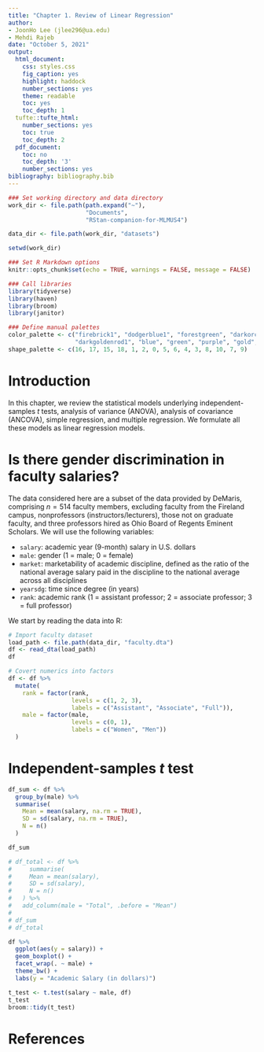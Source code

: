 ```yaml
---
title: "Chapter 1. Review of Linear Regression"
author: 
- JoonHo Lee (jlee296@ua.edu)
- Mehdi Rajeb
date: "October 5, 2021"
output:
  html_document: 
    css: styles.css
    fig_caption: yes
    highlight: haddock
    number_sections: yes
    theme: readable
    toc: yes
    toc_depth: 1
  tufte::tufte_html:
    number_sections: yes
    toc: true
    toc_depth: 2
  pdf_document:
    toc: no
    toc_depth: '3'
    number_sections: yes
bibliography: bibliography.bib
---
```


```r
### Set working directory and data directory 
work_dir <- file.path(path.expand("~"), 
                      "Documents",
                      "RStan-companion-for-MLMUS4") 

data_dir <- file.path(work_dir, "datasets")

setwd(work_dir)

### Set R Markdown options
knitr::opts_chunk$set(echo = TRUE, warnings = FALSE, message = FALSE)

### Call libraries
library(tidyverse)
library(haven)
library(broom)
library(janitor)

### Define manual palettes
color_palette <- c("firebrick1", "dodgerblue1", "forestgreen", "darkorchid1",
                   "darkgoldenrod1", "blue", "green", "purple", "gold", "red")    
shape_palette <- c(16, 17, 15, 18, 1, 2, 0, 5, 6, 4, 3, 8, 10, 7, 9) 
```


# Introduction

In this chapter, we review the statistical models underlying independent-samples $t$ tests, analysis of variance (ANOVA), analysis of covariance (ANCOVA), simple
regression, and multiple regression. We formulate all these models as linear regression
models.


# Is there gender discrimination in faculty salaries?

The data considered here are a subset of the data provided by DeMaris, comprising $n = 514$ faculty members, excluding faculty from the Fireland campus, nonprofessors
(instructors/lecturers), those not on graduate faculty, and three professors hired
as Ohio Board of Regents Eminent Scholars. We will use the following variables:

- `salary`: academic year (9-month) salary in U.S. dollars
- `male`: gender (1 = male; 0 = female)
- `market`: marketability of academic discipline, defined as the ratio of the national average salary paid in the discipline to the national average across all disciplines
- `yearsdg`: time since degree (in years)
- `rank`: academic rank (1 = assistant professor; 2 = associate professor; 3 = full professor)

We start by reading the data into R:

```r
# Import faculty dataset
load_path <- file.path(data_dir, "faculty.dta")
df <- read_dta(load_path)
df

# Covert numerics into factors
df <- df %>%
  mutate(
    rank = factor(rank, 
                  levels = c(1, 2, 3), 
                  labels = c("Assistant", "Associate", "Full")), 
    male = factor(male, 
                  levels = c(0, 1), 
                  labels = c("Women", "Men"))
  )
```


# Independent-samples $t$ test

```r
df_sum <- df %>%
  group_by(male) %>%
  summarise(
    Mean = mean(salary, na.rm = TRUE), 
    SD = sd(salary, na.rm = TRUE), 
    N = n()
  )

df_sum

# df_total <- df %>%
#     summarise(
#     Mean = mean(salary), 
#     SD = sd(salary), 
#     N = n()
#   ) %>%
#   add_column(male = "Total", .before = "Mean")
# 
# df_sum
# df_total

```


```r
df %>%
  ggplot(aes(y = salary)) + 
  geom_boxplot() + 
  facet_wrap(. ~ male) +
  theme_bw() + 
  labs(y = "Academic Salary (in dollars)")
```



```r
t_test <- t.test(salary ~ male, df)
t_test
broom::tidy(t_test)
```






# References








